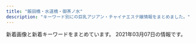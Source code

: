 ```yaml
---
title: "飯田橋・水道橋・御茶ノ水"
description: "キーワード別にの巨乳アジアン・チャイナエステ嬢情報をまとめました。"
---
```


新着画像と新着キーワードをまとめています。
2021年03月07日の情報です。

<DmmAffiliateIns />
<KeywordTable
  shops={
    [
    {
        "station": "\u5c0f\u5ddd\u753a\u99c5B5\u51fa\u53e3",
        "keywords": {},
        "name": "\u7652\u3057\u306e\u6cc9",
        "img_links": [],
        "url": "https://izumi-esthe.tokyo/"
    },
    {
        "station": "JR\u6c34\u9053\u6a4b\u99c5\u897f\u53e3",
        "url": "https://suidobashi-mensesthe.com/",
        "img_links": [
            "https://suidobashi-mensesthe.com/staff/2.jpg",
            "https://suidobashi-mensesthe.com/icon/twitter.png",
            "https://suidobashi-mensesthe.com/staff/midori-s2.jpg",
            "https://suidobashi-mensesthe.com/staff/5.jpg",
            "https://suidobashi-mensesthe.com/room/5-l.jpg",
            "https://suidobashi-mensesthe.com/staff/1.jpg",
            "https://suidobashi-mensesthe.com/staff/yui-l2.jpg",
            "https://suidobashi-mensesthe.com/staff/6.jpg",
            "https://suidobashi-mensesthe.com/icon/line.png",
            "https://suidobashi-mensesthe.com/icon/google_plus.png",
            "https://suidobashi-mensesthe.com/images/main1.jpg",
            "https://suidobashi-mensesthe.com/images/header3.png",
            "https://suidobashi-mensesthe.com/staff/midori-s1.jpg",
            "https://suidobashi-mensesthe.com/room/3-l.jpg",
            "https://suidobashi-mensesthe.com/room/esthe2.jpg",
            "https://suidobashi-mensesthe.com/staff/yui-s3.jpg",
            "https://suidobashi-mensesthe.com/button/blog.png",
            "https://suidobashi-mensesthe.com/room/1-l.jpg",
            "https://suidobashi-mensesthe.com/room/1-s.jpg",
            "https://suidobashi-mensesthe.com/staff/midori-s3.jpg",
            "https://suidobashi-mensesthe.com/button/home.png",
            "https://suidobashi-mensesthe.com/staff/yui-s1.jpg",
            "https://suidobashi-mensesthe.com/room/2-s.jpg",
            "https://suidobashi-mensesthe.com/images/flower.png",
            "https://suidobashi-mensesthe.com/images/prin-video2.jpg",
            "https://suidobashi-mensesthe.com/staff/4.jpg",
            "https://suidobashi-mensesthe.com/room/4-s.jpg",
            "https://suidobashi-mensesthe.com/staff/0.jpg",
            "https://suidobashi-mensesthe.com/images/footer-r.png",
            "https://suidobashi-mensesthe.com/room/5-s.jpg",
            "https://suidobashi-mensesthe.com/images/clear.png",
            "https://suidobashi-mensesthe.com/room/6-l.jpg",
            "https://suidobashi-mensesthe.com/staff/yui-s2.jpg",
            "https://suidobashi-mensesthe.com/staff/midori-l1.jpg",
            "https://suidobashi-mensesthe.com/images/qrcode.png",
            "https://suidobashi-mensesthe.com/staff/yui-l1.jpg",
            "https://suidobashi-mensesthe.com/images/footer-l.png",
            "https://suidobashi-mensesthe.com/staff/yui-l3.jpg",
            "https://suidobashi-mensesthe.com/icon/facebook.png",
            "https://suidobashi-mensesthe.com/room/4-l.jpg",
            "https://suidobashi-mensesthe.com/staff/midori-l3.jpg",
            "https://suidobashi-mensesthe.com/room/6-s.jpg",
            "https://suidobashi-mensesthe.com/room/3-s.jpg",
            "https://suidobashi-mensesthe.com/staff/3.jpg",
            "https://suidobashi-mensesthe.com/room/esthe1.jpg",
            "https://suidobashi-mensesthe.com/images/covit19.jpg",
            "https://suidobashi-mensesthe.com/room/2-l.jpg",
            "https://suidobashi-mensesthe.com/images/main-sp.jpg",
            "https://suidobashi-mensesthe.com/staff/midori-l2.jpg",
            "https://suidobashi-mensesthe.com/room/esthe3.jpg",
            "https://suidobashi-mensesthe.com/button/staff.png"
        ],
        "keywords": {},
        "name": "\u30d7\u30ea\u30f3"
    },
    {
        "keywords": {
            "85": 2,
            "C": 9,
            "86": 1,
            "D": 3
        },
        "url": "http://yiluioszn.xyz/",
        "name": "\u5929\u4f7f",
        "station": "JR\u6c34\u9053\u6a4b\u99c5\u6771\u53e3",
        "img_links": [
            "http://yiluioszn.xyz/uploads/201028/1-20102Q4292Y94.jpg",
            "http://yiluioszn.xyz/uploads/210303/1-210303160206320.jpg",
            "http://yiluioszn.xyz/templets/default/style/images/room2.jpg",
            "http://yiluioszn.xyz/uploads/201028/1-20102Q42R2M9.jpg",
            "http://yiluioszn.xyz/templets/default/style/images/s_news.png",
            "http://yiluioszn.xyz/templets/default/style/images/room4.jpg",
            "http://yiluioszn.xyz/uploads/201028/1-20102Q42K1E9.jpg",
            "http://yiluioszn.xyz/uploads/201028/1-20102Q4250B44.jpg",
            "http://yiluioszn.xyz/uploads/201028/1-20102Q426432V.jpg",
            "http://yiluioszn.xyz/templets/default/style/images/girl-z1.jpg",
            "http://yiluioszn.xyz/uploads/201028/1-20102Q42313a4.jpg",
            "http://yiluioszn.xyz/uploads/201028/1-20102Q4224J19.jpg",
            "http://yiluioszn.xyz/templets/default/style/images/top.png",
            "http://yiluioszn.xyz/templets/default/style/images/room3.jpg",
            "http://yiluioszn.xyz/templets/default/style/images/s_pick.png",
            "http://yiluioszn.xyz/templets/default/style/images/s_staff.png",
            "http://yiluioszn.xyz/uploads/201028/1-20102Q42539334.jpg",
            "http://yiluioszn.xyz/templets/default/style/images/girl-z2.jpg",
            "http://yiluioszn.xyz/uploads/201028/1-20102Q4294WS.jpg",
            "http://yiluioszn.xyz/templets/default/style/images/s_service.png",
            "http://yiluioszn.xyz/templets/default/style/images/room1.jpg",
            "http://yiluioszn.xyz/uploads/201028/1-20102Q42F0301.jpg",
            "http://yiluioszn.xyz/uploads/201028/1-20102Q42301513.jpg"
        ]
    },
    {
        "name": "\u306f\u306a\u3073",
        "img_links": [
            "http://jinbocho.xyz/images/mika.jpg",
            "http://jinbocho.xyz/images/top2.jpg",
            "http://jinbocho.xyz/images/face.png",
            "http://jinbocho.xyz/images/g8.jpg",
            "http://jinbocho.xyz/images/r3.jpg",
            "http://jinbocho.xyz/images/miki.jpg",
            "http://jinbocho.xyz/images/a3.jpg",
            "http://jinbocho.xyz/images/g9.jpg",
            "http://jinbocho.xyz/images/r5.jpg",
            "http://jinbocho.xyz/images/gb01.png",
            "http://jinbocho.xyz/images/a2.jpg",
            "http://jinbocho.xyz/images/r2.jpg",
            "http://jinbocho.xyz/images/haru.jpg",
            "http://jinbocho.xyz/images/new-tit.png",
            "http://jinbocho.xyz/images/left3.png",
            "http://jinbocho.xyz/images/g10.jpg",
            "http://jinbocho.xyz/images/r4.jpg",
            "http://jinbocho.xyz/images/g0.jpg",
            "http://jinbocho.xyz/images/g7.jpg",
            "http://jinbocho.xyz/images/top1.jpg",
            "http://jinbocho.xyz/images/g2.jpg",
            "http://jinbocho.xyz/images/zi.png",
            "http://jinbocho.xyz/images/s_staff.png",
            "http://jinbocho.xyz/images/mobile.png",
            "http://jinbocho.xyz/images/a1.jpg",
            "http://jinbocho.xyz/images/r6.jpg",
            "http://jinbocho.xyz/images/a5.jpg",
            "http://jinbocho.xyz/images/yuki.jpg",
            "http://jinbocho.xyz/images/a4.jpg",
            "http://jinbocho.xyz/images/g1.jpg",
            "http://jinbocho.xyz/images/new-tit3.png",
            "http://jinbocho.xyz/images/r1.jpg"
        ],
        "url": "http://jinbocho.xyz/",
        "station": "\u795e\u4fdd\u753a\u99c5A5\u51fa\u53e3",
        "keywords": {}
    },
    {
        "keywords": {
            "C": 17
        },
        "name": "Lime",
        "station": "JR\u6c34\u9053\u6a4b\u99c5\u897f\u53e3",
        "img_links": [
            "http://sln-relax.com/scdl/staff/10041.jpg",
            "http://sln-relax.com/scdl/staff/10011.jpg",
            "http://sln-relax.com/pic/topimg2.jpg",
            "http://sln-relax.com/scdl/staff/10071.jpg",
            "http://sln-relax.com/img/ttl_concept.jpg",
            "http://sln-relax.com/scdl/staff/10051.jpg",
            "http://sln-relax.com/pic/head.png",
            "http://sln-relax.com/img/ttl_staff.png",
            "http://sln-relax.com/scdl/staff/10031.jpg",
            "http://sln-relax.com/pic/topimg3.jpg",
            "http://sln-relax.com/img/ttl_mobile.jpg",
            "http://sln-relax.com/scdl/staff/10081.jpg",
            "http://sln-relax.com/img/att.jpg",
            "http://sln-relax.com/i/files/homeimg.jpg",
            "http://sln-relax.com/scdl/staff/10061.jpg",
            "http://sln-relax.com/i/files/girl01.jpg",
            "http://sln-relax.com/pic/topimg1.jpg",
            "http://sln-relax.com/scdl/staff/10021.jpg",
            "http://sln-relax.com/i/files/girl02.jpg",
            "http://sln-relax.com/img/ttl_rec.jpg",
            "http://sln-relax.com/img/ttl_tnew.jpg"
        ],
        "url": "http://sln-relax.com/"
    },
    {
        "img_links": [
            "http://rapisu.tokyo/images/r3.jpg",
            "http://rapisu.tokyo/images/meihui.jpg",
            "http://rapisu.tokyo/images/r2.jpg",
            "http://rapisu.tokyo/images/flash.jpg",
            "http://rapisu.tokyo/images/r1.jpg",
            "http://rapisu.tokyo/images/tiao.png",
            "http://rapisu.tokyo/images/end.png",
            "http://rapisu.tokyo/images/zi_staff.png",
            "http://rapisu.tokyo/images/g0.jpg",
            "http://rapisu.tokyo/images/top.png",
            "http://rapisu.tokyo/images/flash1.jpg",
            "http://rapisu.tokyo/images/mika.jpg",
            "http://rapisu.tokyo/images/mobile.png"
        ],
        "keywords": {
            "C": 7
        },
        "name": "\u30e9\u30d4\u30b9",
        "station": "\u795e\u4fdd\u753a\u99c5A7\u51fa\u53e3",
        "url": "http://rapisu.tokyo/"
    },
    {
        "station": "\u725b\u8fbc\u795e\u697d\u5742\u99c5A2\u51fa\u53e3",
        "name": "\u697d\u697d",
        "keywords": {},
        "img_links": [],
        "url": "https://raku-relax.tokyo/"
    },
    {
        "img_links": [
            "http://yu.xyz.mn/images/top.jpg",
            "http://yu.xyz.mn/photos/sites/91/2019/12/2019122702252767.jpg",
            "http://yu.xyz.mn/images/room1.jpg",
            "http://yu.xyz.mn/photos/sites/91/2019/12/2019122901424384.jpg",
            "http://yu.xyz.mn/images/ac6.jpg",
            "http://yu.xyz.mn/images/ac3.jpg",
            "http://yu.xyz.mn/photos/sites/91/2020/02/2020022305370017.jpg",
            "http://yu.xyz.mn/images/mobile.jpg",
            "http://yu.xyz.mn/images/ac1.jpg",
            "http://yu.xyz.mn/photos/sites/91/2020/04/2020040807282190.jpg",
            "http://yu.xyz.mn/images/room3.jpg",
            "http://yu.xyz.mn/images/ac4.jpg",
            "http://yu.xyz.mn/images/s_news.jpg",
            "http://yu.xyz.mn/images/room4.jpg",
            "http://yu.xyz.mn/photos/sites/91/2019/12/2019122702252691.jpg",
            "http://yu.xyz.mn/photos/sites/91/2021/01/2021012205451889.jpg",
            "http://yu.xyz.mn/images/s_staff.jpg",
            "http://yu.xyz.mn/images/ac5.jpg",
            "http://yu.xyz.mn/images/ac2.jpg",
            "http://yu.xyz.mn/images/s_shedule.jpg",
            "http://yu.xyz.mn/images/room2.jpg"
        ],
        "url": "http://yu.xyz.mn/",
        "station": "JR\u6c34\u9053\u6a4b\u99c5\u897f\u53e3",
        "name": "\u60a0 \u3086\u3046",
        "keywords": {
            "86": 7,
            "D": 35,
            "84": 7,
            "C": 20,
            "85": 21,
            "87": 7
        }
    },
    {
        "station": "\u795e\u4fdd\u753a\u99c5A1\u51fa\u53e3",
        "keywords": {},
        "name": "\u30ad\u30e9\u30e9",
        "img_links": [],
        "url": "https://kira.uouono.com/"
    },
    {
        "name": "\u30a2\u30ed\u30de\u30e9\u30c3\u30ad\u30fc",
        "url": "http://aromalucky.xyz/",
        "station": "\u5c0f\u5ddd\u753a\u99c5B4",
        "keywords": {},
        "img_links": [
            "https://i1.wp.com/aromalucky.xyz/wp-content/uploads/2019/05/16.jpg",
            "https://i2.wp.com/aromalucky.xyz/wp-content/uploads/2020/09/21.jpg",
            "https://i2.wp.com/aromalucky.xyz/wp-content/uploads/2019/04/12.jpg",
            "https://i0.wp.com/aromalucky.xyz/wp-content/uploads/2017/12/05-1.jpg",
            "https://i2.wp.com/aromalucky.xyz/wp-content/uploads/2017/12/03-1.jpg",
            "https://i0.wp.com/aromalucky.xyz/wp-content/uploads/2019/05/15.jpg",
            "http://aromalucky.xyz/wp-content/uploads/2019/05/01_02.png",
            "https://i1.wp.com/aromalucky.xyz/wp-content/uploads/2019/10/20.jpg",
            "https://i2.wp.com/aromalucky.xyz/wp-content/uploads/2019/05/03.png",
            "https://i1.wp.com/aromalucky.xyz/wp-content/uploads/2017/12/04-1.jpg",
            "https://i2.wp.com/aromalucky.xyz/wp-content/uploads/2017/12/08.jpg",
            "https://i0.wp.com/aromalucky.xyz/wp-content/uploads/2019/05/02.png",
            "https://i0.wp.com/aromalucky.xyz/wp-content/uploads/2019/04/13.jpg",
            "https://i2.wp.com/aromalucky.xyz/wp-content/uploads/2017/12/02.jpg",
            "https://i2.wp.com/aromalucky.xyz/wp-content/uploads/2019/04/14.jpg"
        ]
    },
    {
        "name": "\u30d3\u30fc\u30ca\u30b9",
        "keywords": {
            "89": 6,
            "85": 6,
            "F": 6,
            "E": 4,
            "84": 4,
            "88": 4,
            "D": 18,
            "83": 8
        },
        "img_links": [
            "http://venus.tyo.cm/images/room6.jpg",
            "http://venus.tyo.cm/images/room3.jpg",
            "http://venus.tyo.cm/photos/sites/40/2020/08/2020083109075883.jpeg",
            "http://venus.tyo.cm/photos/sites/40/2020/08/2020083109075781.jpeg",
            "http://venus.tyo.cm/photos/sites/40/2020/08/2020083109075848.jpeg",
            "http://venus.tyo.cm/images/room5.jpg",
            "http://venus.tyo.cm/photos/sites/40/2020/08/2020083109075784.jpeg",
            "http://venus.tyo.cm/photos/sites/40/2020/09/2020090907201289.jpeg",
            "http://venus.tyo.cm/photos/sites/40/2020/08/2020083109075912.jpeg",
            "http://venus.tyo.cm/photos/sites/40/2020/09/2020090907201348.jpeg",
            "http://venus.tyo.cm/photos/sites/40/2020/08/2020083109075685.jpeg",
            "http://venus.tyo.cm/images/mainimg.jpg",
            "http://venus.tyo.cm/photos/sites/40/2020/09/2020091012404045.jpeg",
            "http://venus.tyo.cm/photos/sites/40/2020/10/202010021052282.jpeg",
            "http://venus.tyo.cm/images/room2.jpg",
            "http://venus.tyo.cm/photos/sites/40/2020/08/2020083109075581.jpeg",
            "http://venus.tyo.cm/images/pagetop.png",
            "http://venus.tyo.cm/images/top.png",
            "http://venus.tyo.cm/images/room4.jpg",
            "http://venus.tyo.cm/images/room1.jpg",
            "http://venus.tyo.cm/images/spmainimg.jpg"
        ],
        "url": "http://venus.tyo.cm/",
        "station": "JR\u6c34\u9053\u6a4b\u99c5\u6771\u53e3"
    }
]
}
/>
<DmmAffiliateScript />

